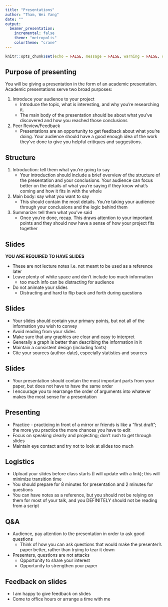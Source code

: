 ```yaml
---
title: "Presentations"
author: "Tham, Wei Yang"
date: ""
output: 
  beamer_presentation:
    incremental: false
    theme: "metropolis"
    colortheme: "crane"
---
```


```r
knitr::opts_chunk$set(echo = FALSE, message = FALSE, warning = FALSE, dev = 'pdf')
```

## Purpose of presenting 
You will be giving a presentation in the form of an academic presentation. Academic presentations serve two broad purposes:

1. Introduce your audience to your project
    + Introduce the topic, what is interesting, and why you're researching it. 
    + The main body of the presentation should be about what you’ve discovered and how you reached those conclusions
    
2. Peer Review/Feedback
    + Presentations are an opportunity to get feedback about what you’re doing. Your audience should have a good enough idea of the work they've done to give you helpful critiques and suggestions.
    
## Structure

1. Introduction: tell them what you're going to say
    + Your introduction should include a brief overview of the structure of the presentation and your conclusions. Your audience can focus better on the details of what you're saying if they know what’s coming and how it fits in with the whole
2. Main body: say what you want to say
    + This should contain the most details. You're taking your audience through your conclusions and the logic behind them
3. Summarize: tell them what you’ve said
    + Once you’re done, recap. This draws attention to your important points and they should now have a sense of how your project fits together
    
## Slides

**YOU ARE REQUIRED TO HAVE SLIDES**

- These are not lecture notes i.e. not meant to be used as a reference later
- Leave plenty of white space and don't include too much information
    + too much info can be distracting for audience
- Do not animate your slides 
    + Distracting and hard to flip back and forth during questions
    
## Slides
- Your slides should contain your primary points, but not all of the information you wish to convey
- Avoid reading from your slides
- Make sure that any graphics are clear and easy to interpret
- Generally a graph is better than describing the information in it
- Maintain a consistent design (including fonts)
- Cite your sources (author-date), especially statistics and sources

## Slides
- Your presentation should contain the most important parts from your paper, but does not have to have the same order
- I encourage you to rearrange the order of arguments into whatever makes the most sense for a presentation

## Presenting
- Practice - practicing in front of a mirror or friends is like a "first draft"; the more you practice the more chances you have to edit
- Focus on speaking clearly and projecting; don't rush to get through slides
- Maintain eye contact and try not to look at slides too much

## Logistics
- Upload your slides before class starts (I will update with a link); this will minimize transition time
- You should prepare for 8 minutes for presentation and 2 minutes for questions
- You can have notes as a reference, but you should not be relying on them for most of your talk, and you DEFINITELY should not be reading from a script

## Q&A
- Audience, pay attention to the presentation in order to ask good questions
    + Think of how you can ask questions that would make the presenter's paper better, rather than trying to tear it down
- Presenters, questions are not attacks
    + Opportunity to share your interest
    + Opportunity to strengthen your paper
    
## Feedback on slides
- I am happy to give feedback on slides
- Come to office hours or arrange a time with me

